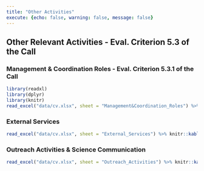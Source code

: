 ```yaml
---
title: "Other Activities"
execute: {echo: false, warning: false, message: false}
---
```

## Other Relevant Activities  - Eval. Criterion 5.3 of the Call

### Management & Coordination Roles  - Eval. Criterion 5.3.1 of the Call
```r
library(readxl)
library(dplyr)
library(knitr)
read_excel("data/cv.xlsx", sheet = "Management&Coordination_Roles") %>% knitr::kable()
```

### External Services
```r
read_excel("data/cv.xlsx", sheet = "External_Services") %>% knitr::kable()
```

### Outreach Activities & Science Communication
```r
read_excel("data/cv.xlsx", sheet = "Outreach_Activities") %>% knitr::kable()
```
